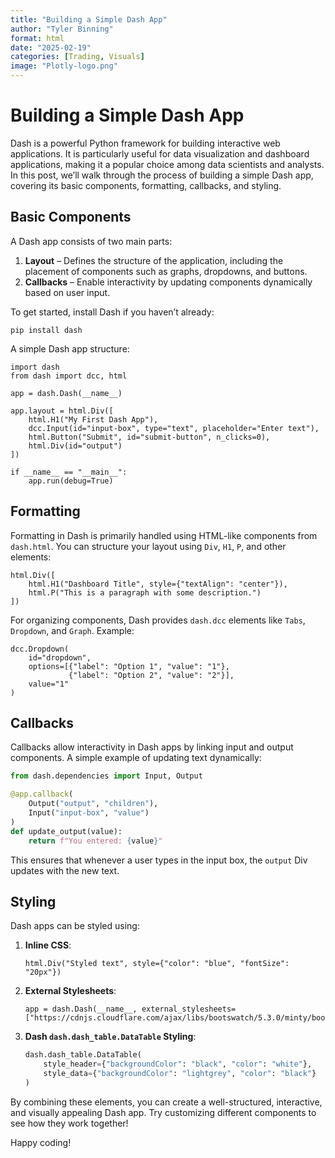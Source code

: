 ```yaml
---
title: "Building a Simple Dash App"
author: "Tyler Binning"
format: html
date: "2025-02-19"
categories: [Trading, Visuals]
image: "Plotly-logo.png"
---
```


# Building a Simple Dash App

Dash is a powerful Python framework for building interactive web applications. It is particularly useful for data visualization and dashboard applications, making it a popular choice among data scientists and analysts. In this post, we'll walk through the process of building a simple Dash app, covering its basic components, formatting, callbacks, and styling.

## Basic Components

A Dash app consists of two main parts:

1. **Layout** – Defines the structure of the application, including the placement of components such as graphs, dropdowns, and buttons.
2. **Callbacks** – Enable interactivity by updating components dynamically based on user input.

To get started, install Dash if you haven’t already:

```
pip install dash
```

A simple Dash app structure:

```
import dash
from dash import dcc, html

app = dash.Dash(__name__)

app.layout = html.Div([
    html.H1("My First Dash App"),
    dcc.Input(id="input-box", type="text", placeholder="Enter text"),
    html.Button("Submit", id="submit-button", n_clicks=0),
    html.Div(id="output")
])

if __name__ == "__main__":
    app.run(debug=True)
```

## Formatting

Formatting in Dash is primarily handled using HTML-like components from `dash.html`. You can structure your layout using `Div`, `H1`, `P`, and other elements:

```
html.Div([
    html.H1("Dashboard Title", style={"textAlign": "center"}),
    html.P("This is a paragraph with some description.")
])
```

For organizing components, Dash provides `dash.dcc` elements like `Tabs`, `Dropdown`, and `Graph`. Example:

```
dcc.Dropdown(
    id="dropdown",
    options=[{"label": "Option 1", "value": "1"},
             {"label": "Option 2", "value": "2"}],
    value="1"
)
```

## Callbacks

Callbacks allow interactivity in Dash apps by linking input and output components. A simple example of updating text dynamically:

```python
from dash.dependencies import Input, Output

@app.callback(
    Output("output", "children"),
    Input("input-box", "value")
)
def update_output(value):
    return f"You entered: {value}"
```

This ensures that whenever a user types in the input box, the `output` Div updates with the new text.

## Styling

Dash apps can be styled using:

1. **Inline CSS**:
   ```
   html.Div("Styled text", style={"color": "blue", "fontSize": "20px"})
   ```
2. **External Stylesheets**:
   ```
   app = dash.Dash(__name__, external_stylesheets=["https://cdnjs.cloudflare.com/ajax/libs/bootswatch/5.3.0/minty/bootstrap.min.css"])
   ```
3. **Dash `dash.dash_table.DataTable` Styling**:
   ```python
   dash.dash_table.DataTable(
       style_header={"backgroundColor": "black", "color": "white"},
       style_data={"backgroundColor": "lightgrey", "color": "black"}
   )
   ```

By combining these elements, you can create a well-structured, interactive, and visually appealing Dash app. Try customizing different components to see how they work together!

Happy coding!

